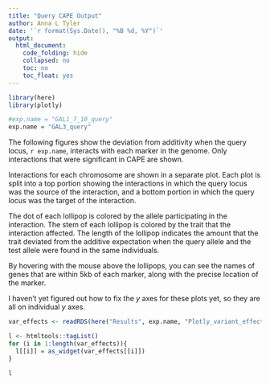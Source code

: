 ```yaml
---
title: "Query CAPE Output"
author: Anna L Tyler
date: '`r format(Sys.Date(), "%B %d, %Y")`'
output: 
  html_document:
    code_folding: hide
    collapsed: no
    toc: no
    toc_float: yes
---
```


```r
library(here)
library(plotly)

#exp.name = "GAL1_7_10_query"
exp.name = "GAL3_query"
```

The following figures show the deviation from additivity when the 
query locus, `r exp.name`, interacts with each marker in the genome.
Only interactions that were significant in CAPE are shown. 

Interactions for each chromosome are shown in a separate plot.
Each plot is split into a top portion showing the interactions
in which the query locus was the source of the interaction, and a
bottom portion in which the query locus was the target of the 
interaction.

The dot of each lollipop is colored by the allele participating 
in the interaction. The stem of each lollipop is colored by the
trait that the interaction affected. The length of the lollipop
indicates the amount that the trait deviated from the additive
expectation when the query allele and the test allele were 
found in the same individuals.

By hovering with the mouse above the lollipops, you can see
the names of genes that are within 5kb of each marker, along
with the precise location of the marker.

I haven't yet figured out how to fix the $y$ axes for these plots
yet, so they are all on individual $y$ axes.

```r
var_effects <- readRDS(here("Results", exp.name, "Plotly_variant_effects.RDS"))

l <- htmltools::tagList()
for (i in 1:length(var_effects)){ 
  l[[i]] = as_widget(var_effects[[i]])
}

l
```
